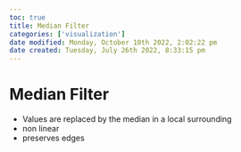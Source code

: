 ```yaml
---
toc: true
title: Median Filter
categories: ['visualization']
date modified: Monday, October 10th 2022, 2:02:22 pm
date created: Tuesday, July 26th 2022, 8:33:15 pm
---
```


# Median Filter
- Values are replaced by the median in a local surrounding
- non linear
- preserves edges



